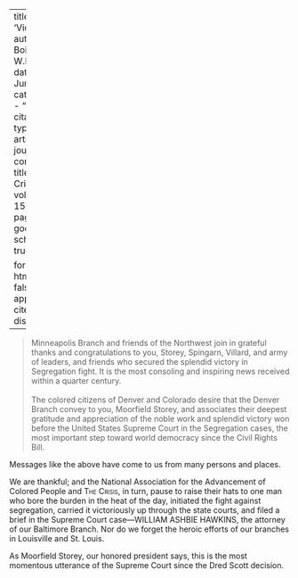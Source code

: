 
---
title: 'Victory'
author: Du Bois, W.E.B.
date: Jun. 1917
categories: 
  - ""
citation: 
  type: article-journal
  container-title: The Crisis
  volume: 15
  issue: 2
  page: 61
google-scholar: true

format:
  html:
    toc: false
    appendix-cite-as: display
---



> Minneapolis Branch and friends of the Northwest join in grateful thanks and congratulations to you, Storey, Spingarn, Villard, and army of leaders, and friends who secured the splendid victory in Segregation fight. It is the most consoling and inspiring news received within a quarter century.    
> &nbsp;     
> The colored citizens of Denver and Colorado desire that the Denver Branch convey to you, Moorfield Storey, and associates their deepest gratitude and appreciation of the noble work and splendid victory won before the United States Supreme Court in the Segregation cases, the most important step toward world democracy since the Civil Rights Bill.

Messages like the above have come to us from many persons and places.

We are thankful; and the National Association for the Advancement of Colored People and <span style="font-variant:small-caps;">The Crisis</span>, in turn, pause to raise their hats to one man who bore the burden in the heat of the day, initiated the fight against segregation, carried it victoriously up through the state courts, and filed a brief in the Supreme Court case---WILLIAM ASHBIE HAWKINS, the attorney of our Baltimore Branch. Nor do we forget the heroic efforts of our branches in Louisville and St. Louis.

As Moorfield Storey, our honored president says, this is the most momentous utterance of the Supreme Court since the Dred Scott decision.

